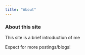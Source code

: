 ```yaml
---
title: "About"
---
```


### About this site

This site is a brief introduction of me

Expect for more postings/blogs!